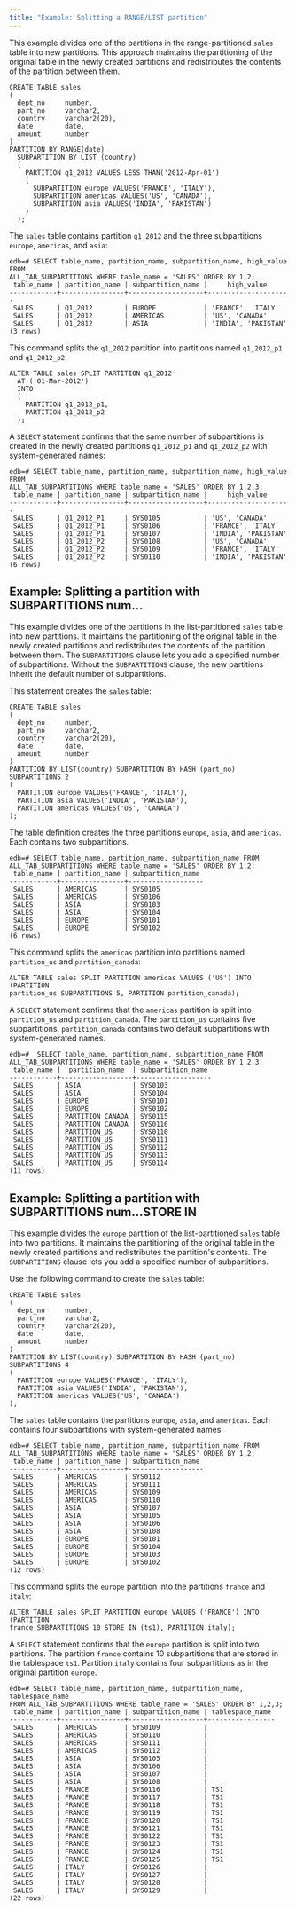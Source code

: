 ```yaml
---
title: "Example: Splitting a RANGE/LIST partition"
---
```


<div id="example_splitting_a_range_list_partition" class="registered_link"></div>

This example divides one of the partitions in the range-partitioned `sales` table into new partitions. This approach maintains the partitioning of the original table in the newly created partitions and redistributes the contents of the partition between them.

```text
CREATE TABLE sales
(
  dept_no     number,
  part_no     varchar2,
  country     varchar2(20),
  date        date,
  amount      number
)
PARTITION BY RANGE(date)
  SUBPARTITION BY LIST (country)
  (
    PARTITION q1_2012 VALUES LESS THAN('2012-Apr-01')
    (
      SUBPARTITION europe VALUES('FRANCE', 'ITALY'),
      SUBPARTITION americas VALUES('US', 'CANADA'),
      SUBPARTITION asia VALUES('INDIA', 'PAKISTAN')
    )
  );
```

The `sales` table contains partition `q1_2012` and the three subpartitions `europe`, `americas`, and `asia`:

```text
edb=# SELECT table_name, partition_name, subpartition_name, high_value FROM
ALL_TAB_SUBPARTITIONS WHERE table_name = 'SALES' ORDER BY 1,2;
 table_name | partition_name | subpartition_name |     high_value
------------+----------------+-------------------+---------------------
 SALES      | Q1_2012        | EUROPE            | 'FRANCE', 'ITALY'
 SALES      | Q1_2012        | AMERICAS          | 'US', 'CANADA'
 SALES      | Q1_2012        | ASIA              | 'INDIA', 'PAKISTAN'
(3 rows)
```

This command splits the `q1_2012` partition into partitions named `q1_2012_p1` and `q1_2012_p2`:

```text
ALTER TABLE sales SPLIT PARTITION q1_2012
  AT ('01-Mar-2012')
  INTO
  (
    PARTITION q1_2012_p1,
    PARTITION q1_2012_p2
  );
```

A `SELECT` statement confirms that the same number of subpartitions is created in the newly created partitions `q1_2012_p1` and `q1_2012_p2` with system-generated names:

```text
edb=# SELECT table_name, partition_name, subpartition_name, high_value FROM
ALL_TAB_SUBPARTITIONS WHERE table_name = 'SALES' ORDER BY 1,2,3;
 table_name | partition_name | subpartition_name |     high_value
------------+----------------+-------------------+---------------------
 SALES      | Q1_2012_P1     | SYS0105           | 'US', 'CANADA'
 SALES      | Q1_2012_P1     | SYS0106           | 'FRANCE', 'ITALY'
 SALES      | Q1_2012_P1     | SYS0107           | 'INDIA', 'PAKISTAN'
 SALES      | Q1_2012_P2     | SYS0108           | 'US', 'CANADA'
 SALES      | Q1_2012_P2     | SYS0109           | 'FRANCE', 'ITALY'
 SALES      | Q1_2012_P2     | SYS0110           | 'INDIA', 'PAKISTAN'
(6 rows)
```

## Example: Splitting a partition with SUBPARTITIONS num...

This example divides one of the partitions in the list-partitioned `sales` table into new partitions. It maintains the partitioning of the original table in the newly created partitions and redistributes the contents of the partition between them. The `SUBPARTITIONS` clause lets you add a specified number of subpartitions. Without the `SUBPARTITIONS` clause, the new partitions inherit the default number of subpartitions. 

This statement creates the `sales` table:

```text
CREATE TABLE sales
(
  dept_no     number,
  part_no     varchar2,
  country     varchar2(20),
  date        date,
  amount      number
)
PARTITION BY LIST(country) SUBPARTITION BY HASH (part_no) SUBPARTITIONS 2
(
  PARTITION europe VALUES('FRANCE', 'ITALY'),
  PARTITION asia VALUES('INDIA', 'PAKISTAN'),
  PARTITION americas VALUES('US', 'CANADA')
);
```

The table definition creates the three partitions `europe`, `asia`, and `americas`. Each contains two subpartitions.

```text
edb=# SELECT table_name, partition_name, subpartition_name FROM
ALL_TAB_SUBPARTITIONS WHERE table_name = 'SALES' ORDER BY 1,2;
 table_name | partition_name | subpartition_name
------------+----------------+-------------------
 SALES      | AMERICAS       | SYS0105
 SALES      | AMERICAS       | SYS0106
 SALES      | ASIA           | SYS0103
 SALES      | ASIA           | SYS0104
 SALES      | EUROPE         | SYS0101
 SALES      | EUROPE         | SYS0102
(6 rows)
```

This command splits the `americas` partition into partitions named `partition_us` and `partition_canada`:

```text
ALTER TABLE sales SPLIT PARTITION americas VALUES ('US') INTO (PARTITION
partition_us SUBPARTITIONS 5, PARTITION partition_canada);
```

A `SELECT` statement confirms that the `americas` partition is split into `partition_us` and `partition_canada`. The `partition_us` contains five subpartitions. `partition_canada` contains two default subpartitions with system-generated names.

```text
edb=#  SELECT table_name, partition_name, subpartition_name FROM
ALL_TAB_SUBPARTITIONS WHERE table_name = 'SALES' ORDER BY 1,2,3;
 table_name |  partition_name  | subpartition_name
------------+------------------+-------------------
 SALES      | ASIA             | SYS0103
 SALES      | ASIA             | SYS0104
 SALES      | EUROPE           | SYS0101
 SALES      | EUROPE           | SYS0102
 SALES      | PARTITION_CANADA | SYS0115
 SALES      | PARTITION_CANADA | SYS0116
 SALES      | PARTITION_US     | SYS0110
 SALES      | PARTITION_US     | SYS0111
 SALES      | PARTITION_US     | SYS0112
 SALES      | PARTITION_US     | SYS0113
 SALES      | PARTITION_US     | SYS0114
(11 rows)
```

## Example: Splitting a partition with SUBPARTITIONS num...STORE IN

This example divides the `europe` partition of the list-partitioned `sales` table into two partitions. It maintains the partitioning of the original table in the newly created partitions and redistributes the partition's contents. The `SUBPARTITIONS` clause lets you add a specified number of subpartitions. 

Use the following command to create the `sales` table:

```text
CREATE TABLE sales
(
  dept_no     number,
  part_no     varchar2,
  country     varchar2(20),
  date        date,
  amount      number
)
PARTITION BY LIST(country) SUBPARTITION BY HASH (part_no) SUBPARTITIONS 4
(
  PARTITION europe VALUES('FRANCE', 'ITALY'),
  PARTITION asia VALUES('INDIA', 'PAKISTAN'),
  PARTITION americas VALUES('US', 'CANADA')
);
```

The `sales` table contains the partitions `europe`, `asia`, and `americas`. Each contains four subpartitions with system-generated names.

```text
edb=# SELECT table_name, partition_name, subpartition_name FROM
ALL_TAB_SUBPARTITIONS WHERE table_name = 'SALES' ORDER BY 1,2;
 table_name | partition_name | subpartition_name
------------+----------------+-------------------
 SALES      | AMERICAS       | SYS0112
 SALES      | AMERICAS       | SYS0111
 SALES      | AMERICAS       | SYS0109
 SALES      | AMERICAS       | SYS0110
 SALES      | ASIA           | SYS0107
 SALES      | ASIA           | SYS0105
 SALES      | ASIA           | SYS0106
 SALES      | ASIA           | SYS0108
 SALES      | EUROPE         | SYS0101
 SALES      | EUROPE         | SYS0104
 SALES      | EUROPE         | SYS0103
 SALES      | EUROPE         | SYS0102
(12 rows)
```

This command splits the `europe` partition into the partitions `france` and `italy`:

```text
ALTER TABLE sales SPLIT PARTITION europe VALUES ('FRANCE') INTO (PARTITION
france SUBPARTITIONS 10 STORE IN (ts1), PARTITION italy);
```

A `SELECT` statement confirms that the `europe` partition is split into two partitions. The partition `france` contains 10 subpartitions that are stored in the tablespace `ts1`. Partition `italy` contains four subpartitions as in the original partition `europe`.

```text
edb=# SELECT table_name, partition_name, subpartition_name, tablespace_name
FROM ALL_TAB_SUBPARTITIONS WHERE table_name = 'SALES' ORDER BY 1,2,3;
 table_name | partition_name | subpartition_name | tablespace_name
------------+----------------+-------------------+-----------------
 SALES      | AMERICAS       | SYS0109           |
 SALES      | AMERICAS       | SYS0110           |
 SALES      | AMERICAS       | SYS0111           |
 SALES      | AMERICAS       | SYS0112           |
 SALES      | ASIA           | SYS0105           |
 SALES      | ASIA           | SYS0106           |
 SALES      | ASIA           | SYS0107           |
 SALES      | ASIA           | SYS0108           |
 SALES      | FRANCE         | SYS0116           | TS1
 SALES      | FRANCE         | SYS0117           | TS1
 SALES      | FRANCE         | SYS0118           | TS1
 SALES      | FRANCE         | SYS0119           | TS1
 SALES      | FRANCE         | SYS0120           | TS1
 SALES      | FRANCE         | SYS0121           | TS1
 SALES      | FRANCE         | SYS0122           | TS1
 SALES      | FRANCE         | SYS0123           | TS1
 SALES      | FRANCE         | SYS0124           | TS1
 SALES      | FRANCE         | SYS0125           | TS1
 SALES      | ITALY          | SYS0126           |
 SALES      | ITALY          | SYS0127           |
 SALES      | ITALY          | SYS0128           |
 SALES      | ITALY          | SYS0129           |
(22 rows)
```
